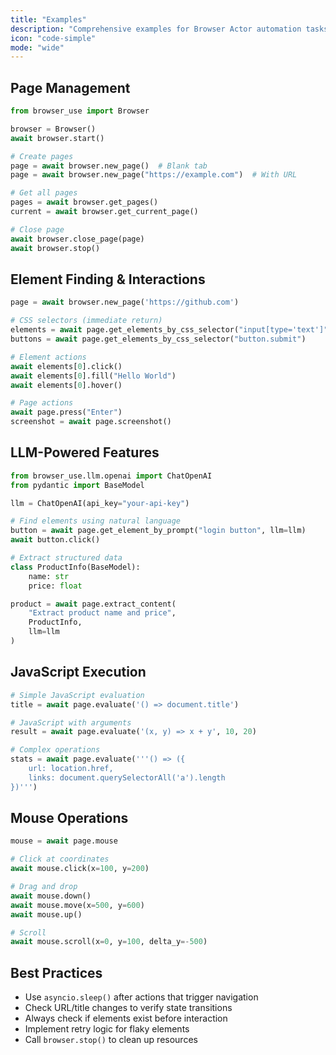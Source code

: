 ```yaml
---
title: "Examples"
description: "Comprehensive examples for Browser Actor automation tasks including forms, JavaScript, mouse operations, and AI features"
icon: "code-simple"
mode: "wide"
---
```


## Page Management

```python
from browser_use import Browser

browser = Browser()
await browser.start()

# Create pages
page = await browser.new_page()  # Blank tab
page = await browser.new_page("https://example.com")  # With URL

# Get all pages
pages = await browser.get_pages()
current = await browser.get_current_page()

# Close page
await browser.close_page(page)
await browser.stop()
```

## Element Finding & Interactions

```python
page = await browser.new_page('https://github.com')

# CSS selectors (immediate return)
elements = await page.get_elements_by_css_selector("input[type='text']")
buttons = await page.get_elements_by_css_selector("button.submit")

# Element actions
await elements[0].click()
await elements[0].fill("Hello World")
await elements[0].hover()

# Page actions
await page.press("Enter")
screenshot = await page.screenshot()
```

## LLM-Powered Features

```python
from browser_use.llm.openai import ChatOpenAI
from pydantic import BaseModel

llm = ChatOpenAI(api_key="your-api-key")

# Find elements using natural language
button = await page.get_element_by_prompt("login button", llm=llm)
await button.click()

# Extract structured data
class ProductInfo(BaseModel):
    name: str
    price: float

product = await page.extract_content(
    "Extract product name and price",
    ProductInfo,
    llm=llm
)
```

## JavaScript Execution

```python
# Simple JavaScript evaluation
title = await page.evaluate('() => document.title')

# JavaScript with arguments
result = await page.evaluate('(x, y) => x + y', 10, 20)

# Complex operations
stats = await page.evaluate('''() => ({
    url: location.href,
    links: document.querySelectorAll('a').length
})''')
```

## Mouse Operations

```python
mouse = await page.mouse

# Click at coordinates
await mouse.click(x=100, y=200)

# Drag and drop
await mouse.down()
await mouse.move(x=500, y=600)
await mouse.up()

# Scroll
await mouse.scroll(x=0, y=100, delta_y=-500)
```

## Best Practices

- Use `asyncio.sleep()` after actions that trigger navigation
- Check URL/title changes to verify state transitions
- Always check if elements exist before interaction
- Implement retry logic for flaky elements
- Call `browser.stop()` to clean up resources
